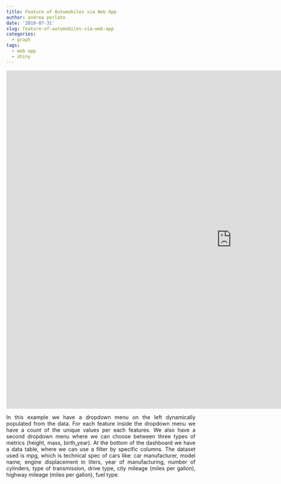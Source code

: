 ```yaml
---
title: Feature of Automobiles via Web App
author: andrea perlato
date: '2019-07-31'
slug: feature-of-automobiles-via-web-app
categories:
  - graph
tags:
  - web app
  - shiny
---
```



<style>
body {
text-align: justify}
</style>


<iframe width="1200" height="900" scrolling="no" frameborder="no"  src="https://andrea-perlato.shinyapps.io/TechnicalCars/"> </iframe>

In this example we have a dropdown menu on the left dynamically populated from the data. For each feature inside the dropdown menu we have a count of the unique values per each features. We also have a second dropdown menu where we can choose between three types of metrics (height, mass, birth_year). At the bottom of the dashboard we have a data table, where we can use a filter by specific columns. The dataset used is mpg, which is technical spec of cars like: car manufacturer, model name, engine displacement in liters, year of manufacturing, number of cylinders, type of transmission, drive type, city mileage (miles per gallon), highway mileage (miles per gallon), fuel type. 
